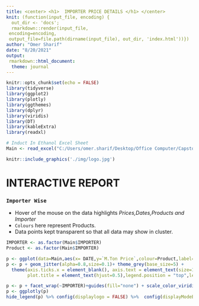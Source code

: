 ```yaml
---
title: <center> <h1>  IMPORTER PRICE DETAILS </h1> </center>
knit: (function(input_file, encoding) {
  out_dir <- 'docs';
  rmarkdown::render(input_file,
 encoding=encoding,
 output_file=file.path(dirname(input_file), out_dir, 'index.html'))})
author: "Omer Sharif"
date: "8/20/2021"
output: 
 rmarkdown::html_document:
  theme: journal
---
```



```r
knitr::opts_chunk$set(echo = FALSE)
library(tidyverse)
library(ggplot2)
library(plotly)
library(ggthemes)
library(dplyr)
library(viridis)
library(DT)
library(kableExtra)
library(readxl)

# Induct In Ethanol Excel Sheet
Main <- read_excel("C:/Users/omer.sharif/Desktop/Office Computer/Capstone/R Codes/Ethanol Dashboard/Jul 2021/Main.xlsm")
```


```r

knitr::include_graphics('./img/logo.jpg')

```



# INTERACTIVE REPORT

### `Importer Wise` 

* Hover of the mouse on the data highlights _Prices,Dates,Products and Importer_ 
* `Colours` here represent Products.
* Data points kept transparent so that all data may show in cluster.


```r

IMPORTER <- as.factor(Main$IMPORTER)
Product <- as.factor(Main$IMPORTER)

p <- ggplot(data=Main,aes(x= DATE,y=`M.Ton Price`,colour=Product,label=IMPORTER)) 
p <- p + geom_jitter(alpha=0.8,size=0.1)+ theme_grey(base_size=5) +
  theme(axis.ticks.x = element_blank(), axis.text = element_text(size=1),
        plot.title = element_text(hjust=0.5),legend.position = "top",legend.key.size = unit(0.5,'cm')) + labs(x="",y="",title="")

p <- p + facet_wrap(~IMPORTER)+guides(fill="none") + scale_color_viridis_d()
p <- ggplotly(p)
hide_legend(p) %>% config(displaylogo = FALSE) %>%  config(displayModeBar = FALSE)  

```